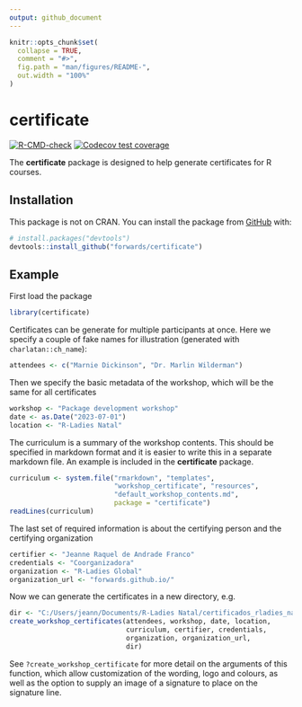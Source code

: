 ---
output: github_document
---

<!-- README.md is generated from README.Rmd. Please edit that file -->

```{r, include = FALSE}
knitr::opts_chunk$set(
  collapse = TRUE,
  comment = "#>",
  fig.path = "man/figures/README-",
  out.width = "100%"
)
```

# certificate

<!-- badges: start -->
[![R-CMD-check](https://github.com/forwards/certificate/actions/workflows/R-CMD-check.yaml/badge.svg)](https://github.com/forwards/certificate/actions/workflows/R-CMD-check.yaml)
[![Codecov test coverage](https://codecov.io/gh/forwards/certificate/branch/main/graph/badge.svg)](https://app.codecov.io/gh/forwards/certificate?branch=main)
<!-- badges: end -->

The **certificate** package is designed to help generate certificates for R 
courses.

## Installation

This package is not on CRAN.  You can install the package from [GitHub](https://github.com/) with:

```r
# install.packages("devtools")
devtools::install_github("forwards/certificate")
```

## Example

First load the package 

```{r load}
library(certificate)
```

Certificates can be generate for multiple participants at once. Here we specify 
a couple of fake names for illustration (generated with `charlatan::ch_name`):

```{r attendees}
attendees <- c("Marnie Dickinson", "Dr. Marlin Wilderman")
```

Then we specify the basic metadata of the workshop, which will be the same for 
all certificates

```{r workshop_metadata}
workshop <- "Package development workshop"
date <- as.Date("2023-07-01")
location <- "R-Ladies Natal"
```

The curriculum is a summary of the workshop contents. This should be specified 
in markdown format and it is easier to write this in a separate markdown file. 
An example is included in the **certificate** package.

```{r curriculum_chunk}
curriculum <- system.file("rmarkdown", "templates",
                          "workshop_certificate", "resources",
                          "default_workshop_contents.md", 
                          package = "certificate")
readLines(curriculum)
```
The last set of required information is about the certifying person and the 
certifying organization

```{r certifier}
certifier <- "Jeanne Raquel de Andrade Franco"
credentials <- "Coorganizadora"
organization <- "R-Ladies Global"
organization_url <- "forwards.github.io/"
```

Now we can generate the certificates in a new directory, e.g.

```{r certificates}
dir <- "C:/Users/jeann/Documents/R-Ladies Natal/certificados_rladies_natal"
create_workshop_certificates(attendees, workshop, date, location,
                             curriculum, certifier, credentials,
                             organization, organization_url,
                             dir)
```

See `?create_workshop_certificate` for more detail on the arguments of this 
function, which allow customization of the wording, logo and colours, as well 
as the option to supply an image of a signature to place on the signature line.
